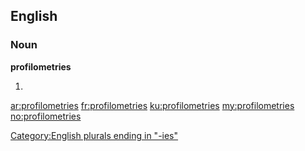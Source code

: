 ==English==

===Noun===
'''profilometries'''

# {{plural of|[[profilometry]]}}

[[Category:English plurals ending in "-ies"]]

[[ar:profilometries]]
[[fr:profilometries]]
[[ku:profilometries]]
[[my:profilometries]]
[[no:profilometries]]